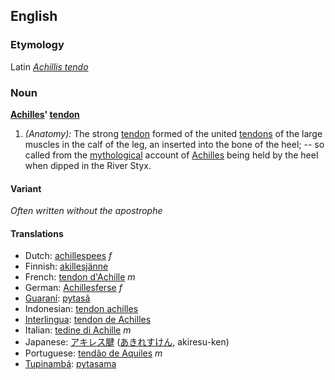 ==English==
===Etymology===
Latin ''[[Achillis tendo]]''

=== Noun ===
'''[[Achilles]]' [[tendon]]'''

#''(Anatomy):'' The strong [[tendon]] formed of the united [[tendons]] of the large muscles in the calf of the leg, an inserted into the bone of the heel; -- so called from the [[mythological]] account of [[Achilles]] being held by the heel when dipped in the River Styx.

====Variant====
''Often written without the apostrophe''

==== Translations ====
*Dutch: [[achillespees]] ''f''
*Finnish: [[akillesjänne]]
*French: [[tendon d'Achille]] ''m''
*German: [[Achillesferse]] ''f''
*[[Guaraní]]: [[pytasã]]
*Indonesian: [[tendon achilles]]
*[[Interlingua]]: [[tendon de Achilles]]
*Italian: [[tedine di Achille]] ''m''
*Japanese: [[アキレス腱]] ([[あきれすけん]], akiresu-ken)
*Portuguese: [[tendão de Aquiles]] ''m''
*[[Tupinambá]]: [[pytasama]]